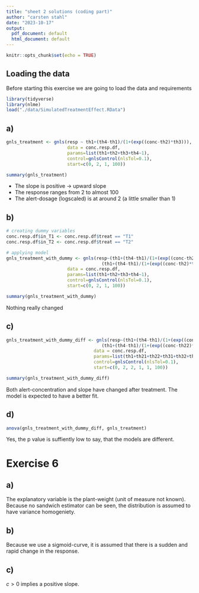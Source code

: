 ```yaml
---
title: "sheet 2 solutions (coding part)"
author: "carsten stahl"
date: "2023-10-17"
output:
  pdf_document: default
  html_document: default
---
```


```r
knitr::opts_chunk$set(echo = TRUE)
```

## Loading the data
Before starting this exercise we are going to load the data and requirements

```r
library(tidyverse)
library(nlme)
load("./data/SimulatedTreatmentEffect.RData")
```

## a)

```r
gnls_treatment <- gnls(resp ~ th1+(th4-th1)/(1+(exp((conc-th2)*th3))),
                       data = conc.resp.df,
                       params=list(th1+th2+th3+th4~1),
                       control=gnlsControl(nlsTol=0.1),
                       start=c(0, 2, 1, 100))

summary(gnls_treatment)
```
- The slope is positive -> upward slope
- The response ranges from 2 to almost 100
- The alert-dosage (logscaled) is at around 2 (a little smaller than 1)

## b)

```r
# creating dummy variables
conc.resp.df$in_T1 <- conc.resp.df$treat == "T1"
conc.resp.df$in_T2 <- conc.resp.df$treat == "T2"

# applying model
gnls_treatment_with_dummy <- gnls(resp~(th1+(th4-th1)/(1+(exp((conc-th2)*th3))))*in_T1 +
                                    (th1+(th4-th1)/(1+(exp((conc-th2)*th3))))*in_T2,
                       data = conc.resp.df,
                       params=list(th1+th2+th3+th4~1),
                       control=gnlsControl(nlsTol=0.1),
                       start=c(0, 2, 1, 100))

summary(gnls_treatment_with_dummy)
```

Nothing really changed

## c)
```r
gnls_treatment_with_dummy_diff <- gnls(resp~(th1+(th4-th1)/(1+(exp((conc-th21)*th31))))*in_T1 +
                                    (th1+(th4-th1)/(1+(exp((conc-th22)*th32))))*in_T2,
                                 data = conc.resp.df,
                                 params=list(th1+th21+th22+th31+th32+th4~1),
                                 control=gnlsControl(nlsTol=0.1),
                                 start=c(0, 2, 2, 1, 1, 100))

summary(gnls_treatment_with_dummy_diff)

```

Both alert-concentration and slope have changed after treatment. The model is expected to have a better fit.

## d)
```r
anova(gnls_treatment_with_dummy_diff, gnls_treatment)
```

Yes, the p value is suffiently low to say, that the models are different.


# Exercise 6
## a)
The explanatory variable is the plant-weight (unit of measure not known). Because no sandwich estimator can be seen, the distribution is assumed to have variance homogeniety.

## b)
Because we use a sigmoid-curve, it is assumed that there is a sudden and rapid change in the response.

## c)
$c > 0$ implies a positive slope.
